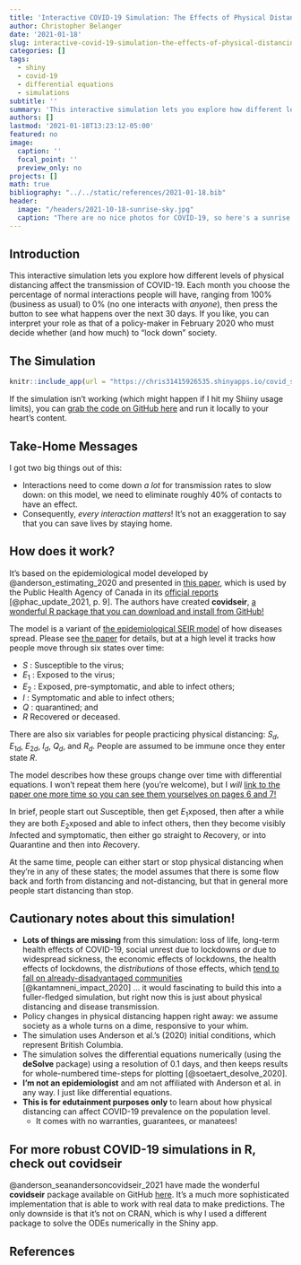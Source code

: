 ```yaml
---
title: 'Interactive COVID-19 Simulation: The Effects of Physical Distancing on Transmission'
author: Christopher Belanger
date: '2021-01-18'
slug: interactive-covid-19-simulation-the-effects-of-physical-distancing-on-transmission
categories: []
tags:
  - shiny
  - covid-19
  - differential equations
  - simulations
subtitle: ''
summary: 'This interactive simulation lets you explore how different levels of physical distancing affect the transmission of COVID-19.'
authors: []
lastmod: '2021-01-18T13:23:12-05:00'
featured: no
image:
  caption: ''
  focal_point: ''
  preview_only: no
projects: []
math: true
bibliography: "../../static/references/2021-01-18.bib"
header:
  image: "/headers/2021-10-18-sunrise-sky.jpg"
  caption: "There are no nice photos for COVID-19, so here's a sunrise instead. Photo by Christopher Belanger (CC BY-SA 4.0)"
---
```


## Introduction

This interactive simulation lets you explore how different levels of physical distancing affect the transmission of COVID-19. Each month you choose the percentage of normal interactions people will have, ranging from 100% (business as usual) to 0% (no one interacts with *anyone*), then press the button to see what happens over the next 30 days. If you like, you can interpret your role as that of a policy-maker in February 2020 who must decide whether (and how much) to "lock down" society. 

## The Simulation
 
```r
knitr::include_app(url = "https://chris31415926535.shinyapps.io/covid_seir/")
```

If the simulation isn't working (which might happen if I hit my Shiiny usage limits), you can [grab the code on GitHub here](https://github.com/chris31415926535/covid_seir_shiny) and run it locally to your heart's content.

## Take-Home Messages

I got two big things out of this:

* Interactions need to come down *a lot* for transmission rates to slow down: on this model, we need to eliminate roughly 40% of contacts to have an effect.
* Consequently, *every interaction matters*! It's not an exaggeration to say that you can save lives by staying home.

## How does it work?

It's based on the epidemiological model developed by @anderson_estimating_2020 and presented in [this paper](https://www.medrxiv.org/content/10.1101/2020.04.17.20070086v1.full.pdf), which is used by the Public Health Agency of Canada in its [official reports](https://www.canada.ca/content/dam/phac-aspc/documents/services/diseases-maladies/coronavirus-disease-covid-19/epidemiological-economic-research-data/update-covid-19-canada-epidemiology-modelling-20210115-en.pdf) [@phac_update_2021, p. 9]. The authors have created **covidseir**, [a wonderful R package that you can download and install from GitHub!](https://github.com/seananderson/covidseir)

The model is a variant of [the epidemiological SEIR model](https://en.wikipedia.org/wiki/Compartmental_models_in_epidemiology#The_SEIR_model) of how diseases spread. Please see [the paper](https://www.medrxiv.org/content/10.1101/2020.04.17.20070086v1.full.pdf) for details, but at a high level it tracks how people move through six states over time:

* $S$ : Susceptible to the virus;
* $E_1$ : Exposed to the virus;
* $E_2$ : Exposed, pre-symptomatic, and able to infect others;
* $I$ : Symptomatic and able to infect others;
* $Q$ : quarantined; and
* $R$ Recovered or deceased.

There are also six variables for people practicing physical distancing: $S_d$, $E_{1d}$, $E_{2d}$, $I_d$, $Q_d$, and $R_d$. People are assumed to be immune once they enter state $R$.

The model describes how these groups change over time with differential equations. I won't repeat them here (you're welcome), but I *will* [link to the paper one more time so you can see them yourselves on pages 6 and 7!](https://www.medrxiv.org/content/10.1101/2020.04.17.20070086v1.full.pdf)

In brief, people start out $S$usceptible, then get $E_1$xposed, then after a while they are both $E_2$xposed and able to infect others, then they become visibly $I$nfected and symptomatic, then either go straight to $R$ecovery, or into $Q$uarantine and then into $R$ecovery.

At the same time, people can either start or stop physical distancing when they're in any of these states; the model assumes that there is some flow back and forth from distancing and not-distancing, but that in general more people start distancing than stop.

## Cautionary notes about this simulation!

* **Lots of things are missing** from this simulation: loss of life, long-term health effects of COVID-19, social unrest due to lockdowns *or* due to widespread sickness, the economic effects of lockdowns, the health effects of lockdowns, the *distributions* of those effects, which [tend to fall on already-disadvantaged communities](https://www.researchgate.net/publication/341245816_The_impact_of_the_COVID-19_pandemic_on_marginalized_populations_in_the_United_States_A_research_agenda) [@kantamneni_impact_2020] ... it would fascinating to build this into a fuller-fledged simulation, but right now this is just about physical distancing and disease transmission.
* Policy changes in physical distancing happen right away: we assume society as a whole turns on a dime, responsive to your whim.
* The simulation uses Anderson et al.'s (2020) initial conditions, which represent British Columbia.
* The simulation solves the differential equations  numerically (using the **deSolve** package) using a resolution of 0.1 days, and then keeps results for whole-numbered time-steps for plotting [@soetaert_desolve_2020].
* **I'm not an epidemiologist** and am not affiliated with Anderson et al. in any way. I just like differential equations.
* **This is for edutainment purposes only** to learn about how physical distancing can affect COVID-19 prevalence on the population level.
  * It comes with no warranties, guarantees, or manatees!

## For more robust COVID-19 simulations in R, check out **covidseir**
  
@anderson_seanandersoncovidseir_2021 have made the wonderful **covidseir** package available on GitHub [here](https://github.com/seananderson/covidseir). It's a much more sophisticated implementation that is able to work with real data to make predictions. The only downside is that it's not on CRAN, which is why I used a different package to solve the ODEs numerically in the Shiny app.
  
## References

